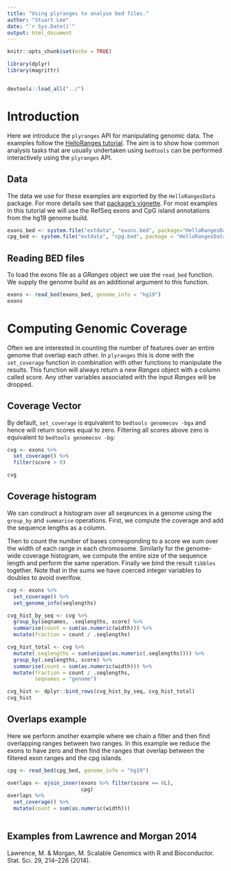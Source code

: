 ```yaml
---
title: "Using plyranges to analyse bed files."
author: "Stuart Lee"
date: "`r Sys.Date()`"
output: html_document
---
```


```r
knitr::opts_chunk$set(echo = TRUE)

library(dplyr)
library(magrittr)


devtools::load_all("../")
```

# Introduction

Here we introduce the `plyranges` API for manipulating genomic data. 
The examples follow the [HelloRanges tutorial](http://bioconductor.org/packages/release/bioc/vignettes/HelloRanges/inst/doc/tutorial.pdf). The aim is to show how common analysis 
tasks that are usually undertaken using `bedtools` can be performed interactively
using the `plyranges` API.

## Data
The data we use for these examples are exported by the `HelloRangesData` 
package. For more details see that [package's vignette](http://bioconductor.org/packages/release/data/experiment/vignettes/HelloRangesData/inst/doc/intro.pdf). For most examples in this tutorial we will use 
the RefSeq exons and CpG island annotations from the hg19 genome build.
```r
exons_bed <- system.file("extdata", "exons.bed", package="HelloRangesData")
cpg_bed <- system.file("extdata", "cpg.bed", package = "HelloRangesData")

```

## Reading BED files

To load the exons file as a _GRanges_ object we use the `read_bed` function.
We supply the genome build as an additional argument to this function.
```r
exons <- read_bed(exons_bed, genome_info = "hg19")
exons
```

# Computing Genomic Coverage

Often we are interested in counting the number of features over
an entire genome that overlap each other. In `plyranges` this is
done with the `set_coverage` function in combination with other functions
to manipulate the results. This function will always return a new _Ranges_ 
object with a column called score. Any other variables associated with the
input _Ranges_ will be dropped.

## Coverage Vector

By default, `set_coverage` is equivalent to `bedtools genomecov -bga` and
hence will return scores equal to zero. Filtering all scores above zero
is equivalent to `bedtools genomecov -bg`:
```r

cvg <- exons %>% 
  set_coverage() %>% 
  filter(score > 0)

cvg
```

## Coverage histogram

We can construct a histogram over all seqeunces in a genome 
using the `group_by` and `summarise` operations. First, we compute the 
coverage and add the sequence lengths as a column.  

Then to count the number of bases corresponding to a score we sum over
the width of each range in each chromosome. Similarly for the genome-wide 
coverage histogram, we compute the entire size of the sequence length  and 
perform the same operation. Finally we bind the result `tibbles` together.
Note that in the sums we have coerced integer variables to doubles to avoid 
overlfow.
```r
cvg <- exons %>% 
  set_coverage() %>% 
  set_genome_info(seqlengths)

cvg_hist_by_seq <- cvg %>%   
  group_by(seqnames, .seqlengths, score) %>%
  summarise(count = sum(as.numeric(width))) %>%
  mutate(fraction = count / .seqlengths)

cvg_hist_total <- cvg %>%
  mutate(.seqlengths = sum(unique(as.numeric(.seqlengths)))) %>% 
  group_by(.seqlengths, score) %>% 
  summarise(count = sum(as.numeric(width))) %>% 
  mutate(fraction = count / .seqlengths,
         seqnames = "genome")

cvg_hist <- dplyr::bind_rows(cvg_hist_by_seq, cvg_hist_total)
cvg_hist
```

## Overlaps example

Here we perform another example where we chain a filter and then
find overlapping ranges between two ranges. In
this example we reduce the exons to have zero and then find the ranges that
overlap between the filtered exon ranges and the cpg islands. 

```r
cpg <- read_bed(cpg_bed, genome_info = "hg19")

overlaps <- ojoin_inner(exons %>% filter(score == 0L), 
                        cpg) 
overlaps %>% 
  set_coverage() %>% 
  mutate(count = sum(as.numeric(width)))
  
```

## Examples from Lawrence and Morgan 2014

Lawrence, M. & Morgan, M. Scalable Genomics with R and Bioconductor. Stat. Sci. 29, 214–226 (2014).
